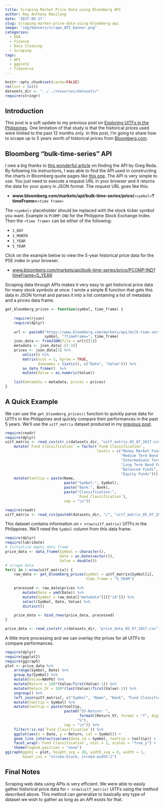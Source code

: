 ```yaml
---
title: Scraping Market Price Data using Bloomberg API
author: Rey Anthony Masilang
date: '2017-05-17'
slug: scraping-market-price-data-using-bloomberg-api
image: "img/banners/scrape_API_banner.png"
categories:
  - EDA
  - Finance
  - Data Cleaning
  - Scraping
tags:
  - API
  - ggplot2
  - Tidyverse
---
```



```r
knitr::opts_chunk$set(cache=FALSE)
rm(list = ls())
datasets_dir <- "../../resources/datasets/"
require(stringr)
```

## Introduction

This post is a soft update to my previous post on [Exploring UITFs in the Philippines](https://r-mas.github.io/blog/2017/05/15/exploring-uitfs-in-the-philippines/). One limitation of that study is that the historical prices used were limited to the past 12 months only. In this post, I'm going to share how to scrape up to 5 years worth of historical prices from [Bloomberg.com](https://www.bloomberg.com).  


## Bloomberg "bulk-time-series" API

I owe a big thanks to [this wonderful article](http://www.gregreda.com/2015/02/15/web-scraping-finding-the-api/) on finding the API by Greg Reda. By following his instructions, I was able to find the API used in constructing the charts in Bloomberg quote pages like [this one](https://www.bloomberg.com/quote/PCOMP:IND). The API is very simple to use. You just need to execute a request URL in your browser and it returns the data for your query in JSON format. The request URL goes like this:

- **www.bloomberg.com/markets/api/bulk-time-series/price/**`<symbol>`**?timeFrame=**`<time frame>`

The `<symbol>` placeholder should be replaced with the stock ticker symbol you want. Example is `PCOMP:IND` for the Philippine Stock Exchange Index. Then the `<time frame>` can be either of the following:

- `1_DAY`
- `1_MONTH`
- `1_YEAR`
- `5_YEAR`

Click on the example below to view the 5-year historical price data for the PSE index in your browser.

- [www.bloomberg.com/markets/api/bulk-time-series/price/PCOMP:IND?timeFrame=5_YEAR](https://www.bloomberg.com/markets/api/bulk-time-series/price/PCOMP:IND?timeFrame=5_YEAR)

Scraping data through APIs makes it very easy to get historical price data for many stock symbols at once. I wrote a simple R function that gets this data in JSON format and parses it into a list containing a list of metadata and a prices data frame.

```r
get_bloomberg_prices <- function(symbol, time_frame) {
    
    require(rjson)
    require(dplyr)
    
    url <- paste0("https://www.bloomberg.com/markets/api/bulk-time-series/price/",
                  symbol, "?timeFrame=", time_frame)
    json_data <- fromJSON(file = url)[[1]]
    metadata <- json_data[-(2:3)]
    prices <- json_data[3] %>% 
        unlist() %>% 
        matrix(ncol = 2, byrow = TRUE, 
               dimnames = list(c(), c("Date", "Value"))) %>% 
        as_data_frame()  %>% 
        mutate(Value = as.numeric(Value))
    
    list(metadata = metadata, prices = prices)
}
```


## A Quick Example

We can use the `get_bloomberg_prices()` function to quickly parse data for UITFs in the Philippines and quickly compare their performances in the past 5 years. We'll use the `uitf_matrix` dataset produced in my [previous post](https://r-mas.github.io/blog/2017/05/07/scraping-web-data-on-uitfs-using-r/).

```r
require(readr)
require(dplyr)
uitf_matrix <- read_csv(str_c(datasets_dir, "uitf_matrix_05_07_2017.csv")) %>% 
    mutate(`Fund Classification` = factor(`Fund Classification`,
                                          levels = c("Money Market Funds",
                                                     "Medium Term Bond Funds",
                                                     "Intermediate Term Bond Funds",
                                                     "Long Term Bond Funds",
                                                     "Balanced Funds",
                                                     "Equity Funds"))) %>% 
    mutate(tooltip = paste(Name,
                           paste("Symbol:", Symbol),
                           paste("Bank:", Bank),
                           paste("Classification:", 
                                 `Fund Classification`),
                           sep = "\n"))
```

```r
require(readr)
uitf_matrix <- read_csv(paste0(datasets_dir, "/", "uitf_matrix_05_07_2017.csv"))
```

This dataset contains information on `r nrow(uitf_matrix)` UITFs in the Philippines. We'll need the `Symbol` column from this data frame.

```r
require(dplyr)
require(lubridate)
# initialize empty data frame
price_data <- data_frame(Symbol = character(),
                         Date = as.Date(vector()),
                         Value = double())
# scrape data
for(i in 1:nrow(uitf_matrix)) {
    raw_data <- get_bloomberg_prices(symbol = uitf_matrix$Symbol[i],
                                     time_frame = "5_YEAR")
    
    processed <- raw_data$prices %>% 
        mutate(Date = ymd(Date)) %>% 
        mutate(Symbol = raw_data[["metadata"]][["id"]]) %>% 
        select(Symbol, Date, Value) %>% 
        distinct()
    
    price_data <- bind_rows(price_data, processed)
}
```

```r
price_data <- read_csv(str_c(datasets_dir, "price_data_05_07_2017.csv"))
```


A little more processing and we can overlay the prices for all UITFs to compare performances.

```r
require(dplyr)
require(ggplot2)
require(ggiraph)
plot <- price_data %>% 
    arrange(Symbol, Date) %>% 
    group_by(Symbol) %>% 
    mutate(Value=NAVPU) %>% 
    mutate(Return = 100*(Value/first(Value)-1)) %>% 
    mutate(Return_5Y = 100*(last(Value)/first(Value)-1)) %>% 
    ungroup() %>%
    left_join(uitf_matrix[, c("Symbol", "Name", "Bank", "Fund Classification")]) %>%
    mutate(tooltip = Symbol) %>% 
    mutate(tooltip = paste(tooltip, 
                           paste0("5Y-Return: ", 
                                  formatC(Return_5Y, format = "f", digits = 2),
                                 "%"),
                           sep = "\n")) %>% 
    filter(!is.na(`Fund Classification`)) %>% 
    ggplot(aes(x = Date, y = Return, col = Symbol)) +
    geom_line_interactive(aes(data_id = Symbol, tooltip = tooltip)) +
    facet_wrap(~`Fund Classification`, ncol = 1, scales = "free_y") +
    theme(legend.position = "none")
ggiraph(ggobj = plot, height_svg = 20, width_svg = 9, width = 1,
        hover_css = "stroke:black; stroke-width:2")
```


## Final Notes

Scraping web data using APIs is very efficient. We were able to easily gather historical price data for `r nrow(uitf_matrix)` UITFs using the method described above. This method can generalize to basically any type of dataset we wish to gather as long as an API exists for that.






<br /><br /><br /><br />